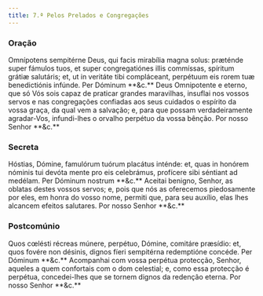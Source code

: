 ```yaml
---
title: 7.ª Pelos Prelados e Congregações
---
```


### Oração

<div class="grid grid-cols-2 gap-5">
  <span class="text-justify">
    Omnípotens sempitérne Deus, qui facis mirabília magna solus: præténde super
    fámulos tuos, et super congregatiónes illis commíssas, spíritum grátiæ
    salutáris; et, ut in veritáte tibi compláceant, perpétuum eis rorem tuæ
    benedictiónis infúnde. Per Dóminum **&c.**
  </span>
  <span class="text-justify">
    Deus Omnipotente e eterno, que só Vós sois capaz de praticar grandes
    maravilhas, insuflai nos vossos servos e nas congregações confiadas aos seus
    cuidados o espírito da vossa graça, da qual vem a salvação; e, para que
    possam verdadeiramente agradar-Vos, infundi-lhes o orvalho perpétuo da vossa
    bênção. Por nosso Senhor **&c.**
  </span>
</div>

### Secreta

<div class="grid grid-cols-2 gap-5">
  <span class="text-justify">
    Hóstias, Dómine, famulórum tuórum placátus inténde: et, quas in honórem
    nóminis tui devóta mente pro eis celebrámus, profícere sibi séntiant ad
    medélam. Per Dóminum nostrum **&c.**
  </span>
  <span class="text-justify">
    Aceitai benigno, Senhor, as oblatas destes vossos servos; e, pois que nós as
    oferecemos piedosamente por eles, em honra do vosso nome, permiti que, para
    seu auxílio, elas lhes alcancem efeitos salutares. Por nosso Senhor **&c.**
  </span>
</div>

### Postcomúnio

<div class="grid grid-cols-2 gap-5">
  <span class="text-justify">
    Quos cœlésti récreas múnere, perpétuo, Dómine, comitáre præsídio: et, quos
    fovére non désinis, dignos fíeri sempitérna redemptióne concéde. Per Dóminum
    **&c.**
  </span>
  <span class="text-justify">
    Acompanhai com vossa perpétua protecção, Senhor, aqueles a quem confortais
    com o dom celestial; e, como essa protecção é perpétua, concedei-lhes que se
    tornem dignos da redenção eterna. Por nosso Senhor **&c.**
  </span>
</div>
